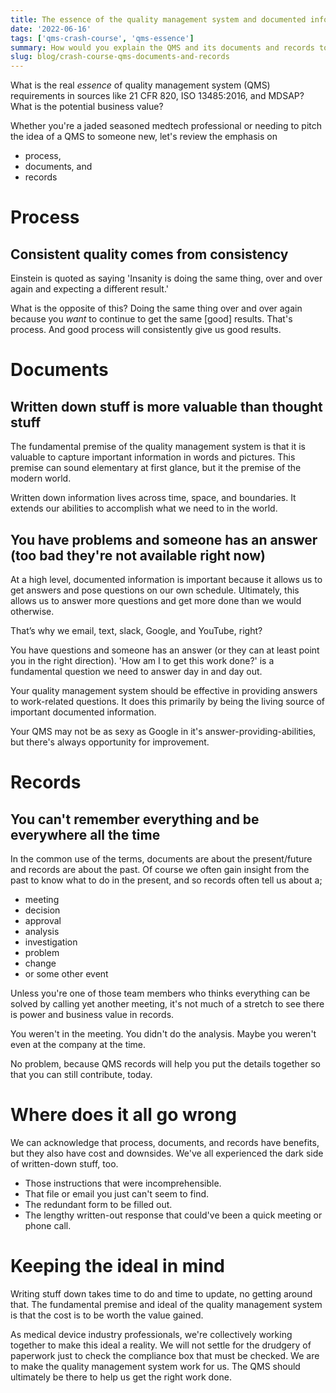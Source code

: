 ```yaml
---
title: The essence of the quality management system and documented information
date: '2022-06-16'
tags: ['qms-crash-course', 'qms-essence']
summary: How would you explain the QMS and its documents and records to someone without an RAQA background?  Let's talk about the essence of what these are about.
slug: blog/crash-course-qms-documents-and-records
---
```


What is the real _essence_ of quality management system (QMS) requirements in sources like 21 CFR 820, ISO 13485:2016, and MDSAP? What is the potential business value?

Whether you're a jaded seasoned medtech professional or needing to pitch the idea of a QMS to someone new, let's review the emphasis on

- process,
- documents, and
- records

# Process

## Consistent quality comes from consistency

Einstein is quoted as saying 'Insanity is doing the same thing, over and over again and expecting a different result.'

What is the opposite of this? Doing the same thing over and over again because you _want_ to continue to get the same [good] results. That's process. And good process will consistently give us good results.

# Documents

## Written down stuff is more valuable than thought stuff

The fundamental premise of the quality management system is that it is valuable to capture important information in words and pictures. This premise can sound elementary at first glance, but it the premise of the modern world.

Written down information lives across time, space, and boundaries. It extends our abilities to accomplish what we need to in the world.

## You have problems and someone has an answer (too bad they're not available right now)

At a high level, documented information is important because it allows us to get answers and pose questions on our own schedule. Ultimately, this allows us to answer more questions and get more done than we would otherwise.

That’s why we email, text, slack, Google, and YouTube, right?

You have questions and someone has an answer (or they can at least point you in the right direction). 'How am I to get this work done?' is a fundamental question we need to answer day in and day out.

Your quality management system should be effective in providing answers to work-related questions. It does this primarily by being the living source of important documented information.

Your QMS may not be as sexy as Google in it's answer-providing-abilities, but there's always opportunity for improvement.

# Records

## You can't remember everything and be everywhere all the time

In the common use of the terms, documents are about the present/future and records are about the past. Of course we often gain insight from the past to know what to do in the present, and so records often tell us about a;

- meeting
- decision
- approval
- analysis
- investigation
- problem
- change
- or some other event

Unless you're one of those team members who thinks everything can be solved by calling yet another meeting, it's not much of a stretch to see there is power and business value in records.

You weren't in the meeting. You didn't do the analysis. Maybe you weren't even at the company at the time.

No problem, because QMS records will help you put the details together so that you can still contribute, today.

# Where does it all go wrong

We can acknowledge that process, documents, and records have benefits, but they also have cost and downsides.
We've all experienced the dark side of written-down stuff, too.

- Those instructions that were incomprehensible.
- That file or email you just can't seem to find.
- The redundant form to be filled out.
- The lengthy written-out response that could've been a quick meeting or phone call.

# Keeping the ideal in mind

Writing stuff down takes time to do and time to update, no getting around that. The fundamental premise and ideal of the quality management system is that the cost is to be worth the value gained.

As medical device industry professionals, we're collectively working together to make this ideal a reality. We will not settle for the drudgery of paperwork just to check the compliance box that must be checked. We are to make the quality management system work for us. The QMS should ultimately be there to help us get the right work done.
